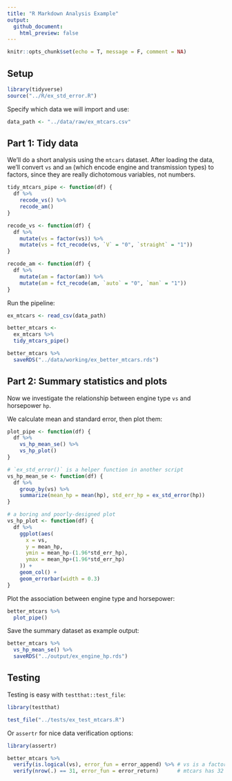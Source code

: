 ```yaml
---
title: "R Markdown Analysis Example"
output:
  github_document:
    html_preview: false
---
```

<!-- github_document produces a github-friendly markdown file -->

```r
knitr::opts_chunk$set(echo = T, message = F, comment = NA)
```

## Setup

```r
library(tidyverse)
source("../R/ex_std_error.R")
```

Specify which data we will import and use:

```r
data_path <- "../data/raw/ex_mtcars.csv"
```

## Part 1: Tidy data

We'll do a short analysis using the `mtcars` dataset. After loading the data, we'll convert `vs` and `am` (which encode engine and transmission types) to factors, since they are really dichotomous variables, not numbers.

```r
tidy_mtcars_pipe <- function(df) {
  df %>% 
    recode_vs() %>% 
    recode_am()
}
```

```r
recode_vs <- function(df) {
  df %>% 
    mutate(vs = factor(vs)) %>% 
    mutate(vs = fct_recode(vs, `V` = "0", `straight` = "1"))
}

recode_am <- function(df) {
  df %>%
    mutate(am = factor(am)) %>% 
    mutate(am = fct_recode(am, `auto` = "0", `man` = "1"))
}
```

Run the pipeline:

```r
ex_mtcars <- read_csv(data_path)

better_mtcars <-
  ex_mtcars %>% 
  tidy_mtcars_pipe()

better_mtcars %>% 
  saveRDS("../data/working/ex_better_mtcars.rds")
```

## Part 2: Summary statistics and plots

Now we investigate the relationship between engine type `vs` and horsepower `hp`.

We calculate mean and standard error, then plot them:

```r
plot_pipe <- function(df) {
  df %>% 
    vs_hp_mean_se() %>% 
    vs_hp_plot()
}
```

```r
# `ex_std_error()` is a helper function in another script
vs_hp_mean_se <- function(df) {
  df %>% 
    group_by(vs) %>% 
    summarize(mean_hp = mean(hp), std_err_hp = ex_std_error(hp))
}

# a boring and poorly-designed plot
vs_hp_plot <- function(df) {
  df %>% 
    ggplot(aes(
      x = vs,
      y = mean_hp,
      ymin = mean_hp-(1.96*std_err_hp),
      ymax = mean_hp+(1.96*std_err_hp)
    )) +
    geom_col() +
    geom_errorbar(width = 0.3)
}
```

Plot the association between engine type and horsepower:

```r
better_mtcars %>% 
  plot_pipe()
```

Save the summary dataset as example output:

```r
better_mtcars %>% 
  vs_hp_mean_se() %>% 
  saveRDS("../output/ex_engine_hp.rds")
```

## Testing

Testing is easy with `testthat::test_file`:

```r
library(testthat)

test_file("../tests/ex_test_mtcars.R")
```

Or `assertr` for nice data verification options:

```r
library(assertr)

better_mtcars %>% 
  verify(is.logical(vs), error_fun = error_append) %>% # vs is a factor
  verify(nrow(.) == 31, error_fun = error_return)      # mtcars has 32 rows
```
